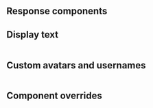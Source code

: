 


## Response components


## Display text

<Example>
  <DisplayTextExample />
  
  <ExampleCode>

```jsx file=./examples/DisplayTextExample.tsx

```

  </ExampleCode>
</Example>

## Custom avatars and usernames

<Example>
  <AvatarExample />
  
  <ExampleCode>

```jsx file=./examples/AvatarExample.tsx

```

  </ExampleCode>
</Example>

## Component overrides

<Example>
  <ComponentOverrideExample />
  
  <ExampleCode>

```jsx file=./examples/ComponentOverrideExample.tsx

```

  </ExampleCode>
</Example>
